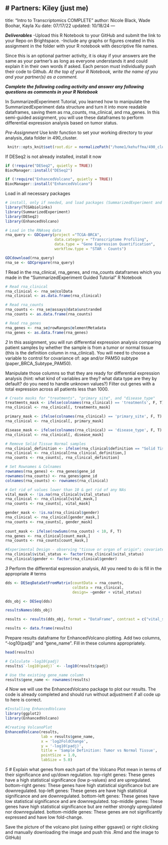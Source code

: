 # Partners: Kiley (just me)
---
title: "Intro to Transcriptomics COMPLETE"
author: Nicole Black, Wade Boohar, Kayla Xu
date: 07/17/22
updated: 10/18/24
---

***Deliverables***
-Upload this R Notebook to your GitHub and submit the link to your Repo on Brightspace.
-Include any graphs or figures created in this assignment in the folder with your R notebook with descriptive file names.

Since this is an optional partner activity, it is okay if your answers are the same as your partner’s as long as everyone understands it and could explain it in their own words if asked. Each person must individually push their code to Github. *At the top of your R Notebook, write the name of you and your partner(s) as a comment.*

***Complete the following coding activity and answer any following questions as comments in your R Notebook***

In SummarizedExperiment Tutorial, you learned how to manipulate the SummarizedExperiment data structure and turn it into more readable dataframes, saving them as rna_counts, rna_clinical, and rna_genes. In this semi-guided assignment, you will use these dataframes to perform differential expression analysis based on tumor status.

*Pre-Assignment*
Use knitr function to set your working directory to your analysis_data folder in 490_cluster.
```r
 knitr::opts_knit$set(root.dir = normalizePath("/home1/kehuffma/490_cluster/analysis_data"))
```

If DESeq2 is not already installed, install it now
```r
if (!require("DESeq2", quietly = TRUE))
BiocManager::install("DESeq2")

if (!require("EnhancedVolcano", quietly = TRUE))
BiocManager::install("EnhancedVolcano")
```

Load in all necessary packages
```r
# install, only if needed, and load packages (SummarizedExperiment and TCGAbiolinks)
library(TCGAbiolinks)
library(SummarizedExperiment)
library(DESeq2)
library(EnhancedVolcano)

# Load in the RNAseq data
rna_query <- GDCquery(project ="TCGA-BRCA",
                      data.category = "Transcriptome Profiling",
                      data.type = "Gene Expression Quantification",
                      workflow.type = "STAR - Counts")

GDCdownload(rna_query)
rna_se <- GDCprepare(rna_query)

```



*1*
Read in the rna_clinical, rna_genes, and rna_counts dataframes which you made in the "SummarizedExperiment Guided Tutorial" R Notebook

```r
# Read rna_clinical
rna_clinical <- rna_se@colData
rna_clinical <- as.data.frame(rna_clinical)

# Read rna_counts
rna_counts <- rna_se@assays@data$unstranded
rna_counts <- as.data.frame(rna_counts)

# Read rna_genes
rna_genes <- rna_se@rowRanges@elementMetadata
rna_genes <- as.data.frame(rna_genes)

```


*2*
In this assignment, you will run differential expression analysis comparing patient samples by whether the sample is from a tumor or normal tissue (this is the definition column in rna_clinical). You will need to choose a variable to control for covariance of: age and/or PAM50 subtype (paper_BRCA_Subtype_PAM50). 

Manipulate those columns so that they are ready for differential expression analysis (hint: what kind of variables are they? what data type are they by default? do you need to handle unknown values?) Filter out genes with a total expression across all patients less than 1000.
```r
# Create masks for "treatments", "primary site", and "disease_type"
treatments_mask <- ifelse(colnames(rna_clinical) == 'treatments', F, T)
rna_clinical <- rna_clinical[, treatments_mask]

primary_mask <- ifelse(colnames(rna_clinical) == 'primary_site', F, T)
rna_clinical <- rna_clinical[, primary_mask]

disease_mask <- ifelse(colnames(rna_clinical) == 'disease_type', F, T)
rna_clinical <- rna_clinical[, disease_mask]

# Remove Solid Tissue Normal samples
rna_clinical_definition <- ifelse(rna_clinical$definition == "Solid Tissue Normal", F, T)
rna_clinical <- rna_clinical[rna_clinical_definition,]
rna_counts <- rna_counts[, rna_clinical_definition]

# Set Rownames & Colnames
rownames(rna_genes) <- rna_genes$gene_id
rownames(rna_counts) <- rna_genes$gene_id
colnames(rna_counts) <- rownames(rna_clinical)

# Get rid of values lower than 10 & get rid of any NAs 
vital_mask <- !is.na(rna_clinical$vital_status)
rna_clinical <- rna_clinical[vital_mask,]
rna_counts <- rna_counts[, vital_mask]

gender_mask <- !is.na(rna_clinical$gender)
rna_clinical <- rna_clinical[gender_mask,]
rna_counts <- rna_counts[, gender_mask]
                        
count_mask <- ifelse(rowSums(rna_counts) < 10, F, T)
rna_genes <- rna_clinical[count_mask,]
rna_counts <- rna_counts[count_mask,]

#Experimental Design - observing "tissue or organ of origin"; covariate being gender and vital status;
rna_clinical$vital_status <- factor(rna_clinical$vital_status)
rna_clinical$gender <- factor(rna_clinical$gender)
```


*3*
Perform the differential expression analysis, All you need to do is fill in the appropriate # terms
```r
dds <- DESeqDataSetFromMatrix(countData = rna_counts,
                              colData = rna_clinical,
                              design= ~gender + vital_status)

dds_obj <- DESeq(dds)

resultsNames(dds_obj)

results <- results(dds_obj, format = "DataFrame", contrast = c("vital_status", "Alive", "Dead"))

results <- data.frame(results)
```

Prepare results dataframe for EnhancedVolcano plotting. Add two columns, "-log10(padj)" and "gene_name". Fill in these columns appropriately.
```r

head(results)

# Calculate -log10(padj)
results$`-log10(padj)` <- -log10(results$padj)

# Use the existing gene_name column
results$gene_name <- rownames(results)
```

*4*
Now we will use the EnhancedVolcano package to plot our results. The code is already completed and should run without adjustment if all code up to here is correct.
```r

#Installing EnhancedVolcano
library(ggplot2)
library(EnhancedVolcano)

#Creating VolcanoPlot
EnhancedVolcano(results,
                lab = results$gene_name,
                x = 'log2FoldChange',
                y = '-log10(padj)',
                title = 'Sample Definition: Tumor vs Normal Tissue',
                pointSize = 1.0,
                labSize = 5.0)


```

*5*
# Explain what genes from each part of the Volcano Plot mean in terms of their significance and up/down regulation. 
top-right genes: These genes have a high statistical significance (low p-values) and are upregulated.
bottom-right genes: These genes have high statistical significance but are downregulated.
top-left genes: These genes are have high statistical significance and are downregulated.
bottom-left genes: These genes have low statistical significance and are downregulated.
top-middle genes: These genes have high statistical significance but are neither strongly upregulated nor downregulated.
bottom-middle genes: These genes are not significantly expressed and have low fold-change.

Save the picture of the volcano plot (using either ggsave() or right clicking and manually downloading the image and push this .Rmd and the image to GitHub)
